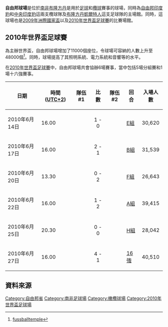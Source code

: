 {{Infobox Stadium
| stadium_name        = 自由邦球場<br />Free State Stadium
| nickname            = 華特甘公園球場(Vodacom Park Stadium)
| image               = Free State Stadium1.jpg
| fullname            = 
| location            = [[南非|南非]][[布隆方丹|布隆方丹]]
| coordinates         = 
| broke_ground        = 
| built               = 
| opened              = 
| renovated           = 
| expanded            = 
| closed              = 
| demolished          = 
| owner               = 
| operator            = 
| surface             = 
| construction_cost   = 
| architect           = 
| structural engineer = 
| services engineer   = 
| general_contractor  = 
| project_manager     = 
| main_contractors    = 
| former_names        = 
| tenants             = [[自由邦印度豹|自由邦印度豹]]<br />[[中央印度豹|中央印度豹]]<br />[[布隆方丹凱爾特人|布隆方丹凱爾特人]]
| seating_capacity    = 48,000
| dimensions          = 
| scoreboard          = 
}}

'''自由邦球場'''是位於[[南非|南非]][[布隆方丹|布隆方丹]]是用於[[足球|足球]]和[[欖球|欖球]]賽事的球場，同時為[[自由邦印度豹|自由邦印度豹]]和[[中央印度豹|中央印度豹]]這兩支欖球隊及[[布隆方丹凱爾特人|布隆方丹凱爾特人]]這支足球隊的主場館。同時，這球場也是[[2009年洲際國家盃|2009年洲際國家盃]]以及[[2010年世界盃足球賽|2010年世界盃足球賽]]的比賽場館。

== 2010年世界盃足球賽 ==
為主辦世界盃，自由邦球場增加了11000個座位，令球場可容納的人數上升至48000個<ref>[http://www.fussballtempel.net/caf/listecaf.html fussballtemple]</ref>。同時，球場提高了其照明系統、電力系統和音響等的水平。

在[[2010年世界盃足球賽|2010年世界盃足球賽]]中，自由邦球場共會協辦6場賽事，當中包括5場分組賽和1場十六強賽事。

{| class="wikitable" style="text-align: left;" width="70%"
|-
!日期
!時間 ([[UTC+2|UTC+2]])
!隊伍 #1
!比數
!隊伍 #2
!回合
!入場人數
|-
|2010年6月14日||16.00||{{fb|JPN}} ||style="text-align:center;"|1 - 0||{{fb|CMR}} ||[[2010年世界盃足球賽決賽週E組|E組]]||style="text-align:center;"|30,620
|-
|2010年6月17日||16.00||{{fb|GRE}}||style="text-align:center;"|2 - 1||{{fb|NGR}}||[[2010年世界盃足球賽決賽週B組|B組]]||style="text-align:center;"|31,539
|-
|2010年6月20日||13.30||{{fb|SVK}} ||style="text-align:center;"|0 - 2||{{fb|PAR}} ||[[2010年世界盃足球賽決賽週F組|F組]]||style="text-align:center;"|26,643
|-
|2010年6月22日||16.00||{{fb|FRA}}||style="text-align:center;"|1 - 2||{{fb|RSA}}||[[2010年世界盃足球賽決賽週A組|A組]]||style="text-align:center;"|39,415
|-
|2010年6月25日||20.30||{{fb|SUI}} ||style="text-align:center;"|0 - 0||{{fb|HON}} ||[[2010年世界盃足球賽決賽週H組|H組]]||style="text-align:center;"|28,042
|-
|2010年6月27日||16.00||{{fb|GER}}||style="text-align:center;"|4 - 1||{{fb|ENG}}||[[2010年世界盃足球賽淘汰賽階段|16強]]||style="text-align:center;"|40,510
|}

== 資料來源 ==
{{Reflist}}

{{coord|display=title}}
{{2010年世界盃賽場}}

[[Category:自由邦省|Category:自由邦省]]
[[Category:南非足球場|Category:南非足球場]]
[[Category:橄欖球場|Category:橄欖球場]]
[[Category:2010年世界盃足球場|Category:2010年世界盃足球場]]